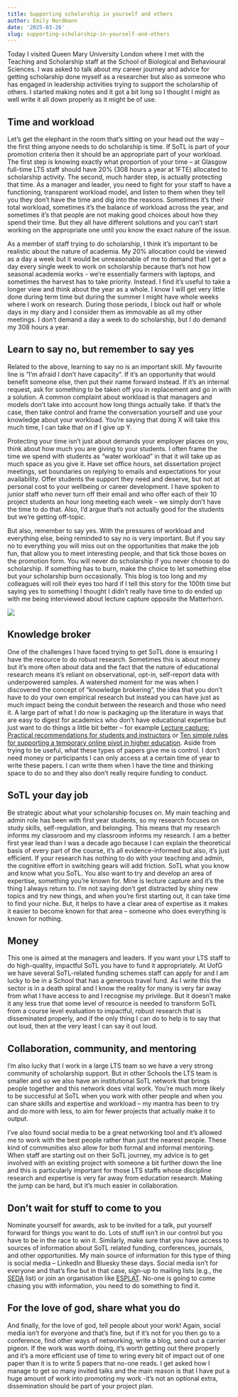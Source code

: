 ```yaml
---
title: Supporting scholarship in yourself and others
author: Emily Nordmann
date: '2025-03-26'
slug: supporting-scholarship-in-yourself-and-others
---
```



Today I visited Queen Mary University London where I met with the Teaching and Scholarship staff at the School of Biological and Behavioural Sciences. I was asked to talk about my career journey and advice for getting scholarship done myself as a researcher but also as someone who has engaged in leadership activities trying to support the scholarship of others. I started making notes and it got a bit long so I thought I might as well write it all down properly as it might be of use.

## Time and workload

Let’s get the elephant in the room that’s sitting on your head out the way – the first thing anyone needs to do scholarship is time. If SoTL is part of your promotion criteria then it should be an appropriate part of your workload. The first step is knowing exactly what proportion of your time – at Glasgow full-time LTS staff should have 20%  (308 hours a year at 1FTE) allocated to scholarship activity. The second, much harder step, is actually protecting that time. As a manager and leader, you need to fight for your staff to have a functioning, transparent workload model, and listen to them when they tell you they don’t have the time and dig into the reasons. Sometimes it’s their total workload, sometimes it’s the balance of workload across the year, and sometimes it’s that people are not making good choices about how they spend their time. But they all have different solutions and you can’t start working on the appropriate one until you know the exact nature of the issue.

As a member of staff trying to do scholarship, I think it’s important to be realistic about the nature of academia. My 20% allocation could be viewed as a day a week but it would be unreasonable of me to demand that I get a day every single week to work on scholarship because that’s not how seasonal academia works - we’re essentially farmers with laptops, and sometimes the harvest has to take priority. Instead. I find it’s useful to take a longer view and think about the year as a whole. I know I will get very little done during term time but during the summer I might have whole weeks where I work on research. During those periods, I block out half or whole days in my diary and I consider them as immovable as all my other meetings. I don’t demand a day a week to do scholarship, but I do demand my 308 hours a year.

## Learn to say no, but remember to say yes
Related to the above, learning to say no is an important skill. My favourite line is “I’m afraid I don’t have capacity”. If it’s an opportunity that would benefit someone else, then put their name forward instead. If it’s an internal request, ask for something to be taken off you in replacement and go in with a solution. A common complaint about workload is that managers and models don’t take into account how long things actually take. If that’s the case, then take control and frame the conversation yourself and use your knowledge about your workload. You’re saying that doing X will take this much time, I can take that on if I give up Y. 

Protecting your time isn’t just about demands your employer places on you, think about how much you are giving to your students. I often frame the time we spend with students as “water workload” in that it will take up as much space as you give it. Have set office hours, set dissertation project meetings, set boundaries on replying to emails and expectations for your availability. Offer students the support they need and deserve, but not at personal cost to your wellbeing or career development. I have spoken to junior staff who never turn off their email and who offer each of their 10 project students an hour long meeting each week – we simply don’t have the time to do that. Also, I’d argue that’s not actually good for the students but we’re getting off-topic. 

But also, remember to say yes. With the pressures of workload and everything else, being reminded to say no is very important. But if you say no to everything you will miss out on the opportunities that make the job fun, that allow you to meet interesting people, and that tick those boxes on the promotion form. You will never do scholarship if you never choose to do scholarship. If something has to burn, make the choice to let something else but your scholarship burn occasionally. This blog is too long and my colleagues will roll their eyes too hard if I tell this story for the 100th time but saying yes to something I thought I didn’t really have time to do ended up with me being interviewed about lecture capture opposite the Matterhorn. 

![](images/291646002_10103756675309971_1065449788018260080_n.jpg)


## Knowledge broker
One of the challenges I have faced trying to get SoTL done is ensuring I have the resource to do robust research. Sometimes this is about money but it’s more often about data and the fact that the nature of educational research means it’s reliant on observational, opt-in, self-report data with underpowered samples. A watershed moment for me was when I discovered the concept of “knowledge brokering”, the idea that you don’t have to do your own empirical research but instead you can have just as much impact being the conduit between the research and those who need it. A large part of what I do now is packaging up the literature in ways that are easy to digest for academics who don’t have educational expertise but just want to do things a little bit better – for example [Lecture capture: Practical recommendations for students and instructors](https://psycnet.apa.org/record/2020-52365-001) or [Ten simple rules for supporting a temporary online pivot in higher education](https://journals.plos.org/ploscompbiol/article?id=10.1371/journal.pcbi.1008242). Aside from trying to be useful, what these types of papers give me is control. I don’t need money or participants I can only access at a certain time of year to write these papers. I can write them when I have the time and thinking space to do so and they also don’t really require funding to conduct.

## SoTL your day job
Be strategic about what your scholarship focuses on. My main teaching and admin role has been with first year students, so my research focuses on study skills, self-regulation, and belonging. This means that my research informs my classroom and my classroom informs my research. I am a better first year lead than I was a decade ago because I can explain the theoretical basis of every part of the course, it’s all evidence-informed but also, it’s just efficient. If your research has nothing to do with your teaching and admin, the cognitive effort in switching gears will add friction. SoTL what you know and know what you SoTL. 
You also want to try and develop an area of expertise, something you’re known for. Mine is lecture capture and it’s the thing I always return to. I’m not saying don’t get distracted by shiny new topics and try new things, and when you’re first starting out, it can take time to find your niche. But, it helps to have a clear area of expertise as it makes it easier to become known for that area – someone who does everything is known for nothing. 

## Money
This one is aimed at the managers and leaders. If you want your LTS staff to do high-quality, impactful SoTL you have to fund it appropriately. At UofG we have several SoTL-related funding schemes staff can apply for and I am lucky to be in a School that has a generous travel fund. As I write this the sector is in a death spiral and I know the reality for many is very far away from what I have access to and I recognise my privilege. But it doesn’t make it any less true that some level of resource is needed to transform SoTL from a course level evaluation to impactful, robust research that is disseminated properly, and if the only thing I can do to help is to say that out loud, then at the very least I can say it out loud.

## Collaboration, community, and mentoring
I’m also lucky that I work in a large LTS team so we have a very strong community of scholarship support. But in other Schools the LTS team is smaller and so we also have an institutional SoTL network that brings people together and this network does vital work. You’re much more likely to be successful at SoTL when you work with other people and when you can share skills and expertise and workload – my mantra has been to try and do more with less, to aim for fewer projects that actually make it to output.

I’ve also found social media to be a great networking tool and it’s allowed me to work with the best people rather than just the nearest people. These kind of communities also allow for both formal and informal mentoring. When staff are starting out on their SoTL journey, my advice is to get involved with an existing project with someone a bit further down the line and this is particularly important for those LTS staffs whose discipline research and expertise is very far away from education research. Making the jump can be hard, but it’s much easier in collaboration.

## Don’t wait for stuff to come to you
Nominate yourself for awards, ask to be invited for a talk, put yourself forward for things you want to do. Lots of stuff isn’t in our control but you have to be in the race to win it. Similarly, make sure that you have access to sources of information about SoTL related funding, conferences, journals, and other opportunities. My main source of information for this type of thing is social media – LinkedIn and Bluesky these days. Social media isn’t for everyone and that’s fine but in that case, sign-up to mailing lists (e.g., the [SEDA](https://www.jiscmail.ac.uk/cgi-bin/webadmin?A0=seda) list) or join an organisation like [ESPLAT](https://www.esplat.org/). No-one is going to come chasing you with information, you need to do something to find it.


## For the love of god, share what you do
And finally, for the love of god, tell people about your work! Again, social media isn’t for everyone and that’s fine, but if it’s not for you then go to a conference, find other ways of networking, write a blog, send out a carrier pigeon. If the work was worth doing, it’s worth getting out there properly and it’s a more efficient use of time to wring every bit of impact out of one paper than it is to write 5 papers that no-one reads. I get asked how I manage to get so many invited talks and the main reason is that I have put a huge amount of work into promoting my work -it’s not an optional extra, dissemination should be part of your project plan.

